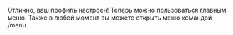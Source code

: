 Отлично, ваш профиль настроен!
Теперь можно пользоваться главным меню.
Также в любой момент вы можете открыть меню командой /menu